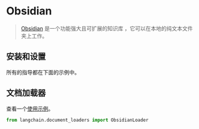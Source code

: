# Obsidian

>[Obsidian](https://obsidian.md/) 是一个功能强大且可扩展的知识库
，它可以在本地的纯文本文件夹上工作。

## 安装和设置

所有的指导都在下面的示例中。

## 文档加载器


查看一个[使用示例](/docs/modules/data_connection/document_loaders/integrations/obsidian.html)。


```python
from langchain.document_loaders import ObsidianLoader
```

